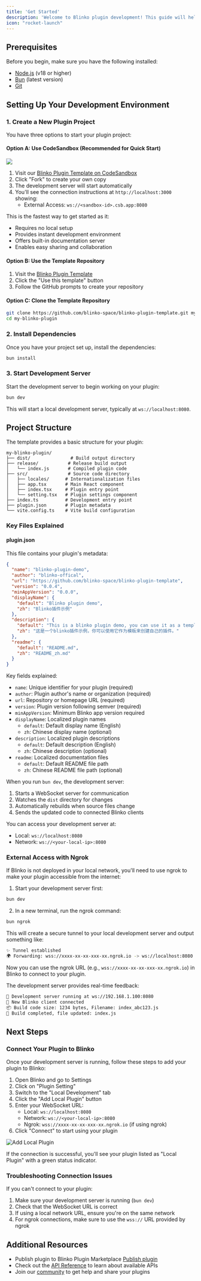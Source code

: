 ```yaml
---
title: 'Get Started'
description: 'Welcome to Blinko plugin development! This guide will help you set up your development environment and create your first plugin.'
icon: "rocket-launch"
---
```


## Prerequisites

Before you begin, make sure you have the following installed:
- [Node.js](https://nodejs.org/) (v18 or higher)
- [Bun](https://bun.sh/) (latest version)
- [Git](https://git-scm.com/)

## Setting Up Your Development Environment

### 1. Create a New Plugin Project

You have three options to start your plugin project:

#### Option A: Use CodeSandbox (Recommended for Quick Start)

<img className="rounded-2xl" src="/images/2025-02-20-17-21-33.png"/>   

1. Visit our [Blinko Plugin Template on CodeSandbox](https://codesandbox.io/p/github/blinko-space/blinko-plugin-template/main)
2. Click "Fork" to create your own copy
3. The development server will start automatically
4. You'll see the connection instructions at `http://localhost:3000` showing:
   - External Access: `ws://<sandbox-id>.csb.app:8080`

This is the fastest way to get started as it:
- Requires no local setup
- Provides instant development environment
- Offers built-in documentation server
- Enables easy sharing and collaboration

#### Option B: Use the Template Repository

1. Visit the [Blinko Plugin Template](https://github.com/blinko-space/blinko-plugin-template)
2. Click the "Use this template" button
3. Follow the GitHub prompts to create your repository

#### Option C: Clone the Template Repository

```bash
git clone https://github.com/blinko-space/blinko-plugin-template.git my-blinko-plugin
cd my-blinko-plugin
```

### 2. Install Dependencies

Once you have your project set up, install the dependencies:

```bash
bun install
```

### 3. Start Development Server

Start the development server to begin working on your plugin:

```bash
bun dev
```

This will start a local development server, typically at `ws://localhost:8080`.

## Project Structure

The template provides a basic structure for your plugin:

```
my-blinko-plugin/
├── dist/               # Build output directory
├── release/           # Release build output
│   └── index.js       # Compiled plugin code
├── src/               # Source code directory
│   ├── locales/      # Internationalization files
│   ├── app.tsx       # Main React component
│   ├── index.tsx     # Plugin entry point
│   └── setting.tsx   # Plugin settings component
├── index.ts          # Development entry point
├── plugin.json       # Plugin metadata
└── vite.config.ts    # Vite build configuration
```

### Key Files Explained

#### plugin.json
This file contains your plugin's metadata:
```json
{
  "name": "blinko-plugin-demo",
  "author": "blinko-offical",
  "url": "https://github.com/blinko-space/blinko-plugin-template",
  "version": "0.0.4",
  "minAppVersion": "0.0.0",
  "displayName": {
    "default": "Blinko plugin demo",
    "zh": "Blinko插件示例"
  },
  "description": {
    "default": "This is a blinko plugin demo, you can use it as a template to create your own plugin.",
    "zh": "这是一个blinko插件示例，你可以使用它作为模板来创建自己的插件。"
  },
  "readme": {
    "default": "README.md",
    "zh": "README_zh.md"
  }
}
```

Key fields explained:
- `name`: Unique identifier for your plugin (required)
- `author`: Plugin author's name or organization (required)
- `url`: Repository or homepage URL (required)
- `version`: Plugin version following semver (required)
- `minAppVersion`: Minimum Blinko app version required
- `displayName`: Localized plugin names
  - `default`: Default display name (English)
  - `zh`: Chinese display name (optional)
- `description`: Localized plugin descriptions
  - `default`: Default description (English)
  - `zh`: Chinese description (optional)
- `readme`: Localized documentation files
  - `default`: Default README file path
  - `zh`: Chinese README file path (optional)


When you run `bun dev`, the development server:
1. Starts a WebSocket server for communication
2. Watches the `dist` directory for changes
3. Automatically rebuilds when source files change
4. Sends the updated code to connected Blinko clients

You can access your development server at:
- Local: `ws://localhost:8080`
- Network: `ws://<your-local-ip>:8080`

### External Access with Ngrok

If Blinko is not deployed in your local network, you'll need to use ngrok to make your plugin accessible from the internet:

1. Start your development server first:
```bash
bun dev
```

2. In a new terminal, run the ngrok command:
```bash
bun ngrok
```

This will create a secure tunnel to your local development server and output something like:
```bash
✨ Tunnel established
🌍 Forwarding: wss://xxxx-xx-xx-xxx-xx.ngrok.io -> ws://localhost:8080
```

Now you can use the ngrok URL (e.g., `wss://xxxx-xx-xx-xxx-xx.ngrok.io`) in Blinko to connect to your plugin.

The development server provides real-time feedback:
```bash
🎉 Development server running at ws://192.168.1.100:8080
🔌 New Blinko client connected
📦 Build code size: 1234 bytes, Filename: index_abc123.js
🔄 Build completed, file updated: index.js
```

## Next Steps

### Connect Your Plugin to Blinko
Once your development server is running, follow these steps to add your plugin to Blinko:

1. Open Blinko and go to Settings
2. Click on "Plugin Setting"
3. Switch to the "Local Development" tab
4. Click the "Add Local Plugin" button
5. Enter your WebSocket URL:
   - Local: `ws://localhost:8080`
   - Network: `ws://<your-local-ip>:8080`
   - Ngrok: `wss://xxxx-xx-xx-xxx-xx.ngrok.io` (if using ngrok)
6. Click "Connect" to start using your plugin

![Add Local Plugin](/images/2025-02-20-16-07-21.png)

If the connection is successful, you'll see your plugin listed as "Local Plugin" with a green status indicator.

### Troubleshooting Connection Issues

If you can't connect to your plugin:
1. Make sure your development server is running (`bun dev`)
2. Check that the WebSocket URL is correct
3. If using a local network URL, ensure you're on the same network
4. For ngrok connections, make sure to use the `wss://` URL provided by ngrok

## Additional Resources
- Publish plugin to Blinko Plugin Marketplace [Publish plugin](/plugins/publish-plugin)
- Check out the [API Reference](/plugins/api-reference) to learn about available APIs
- Join our [community](/community/community) to get help and share your plugins

